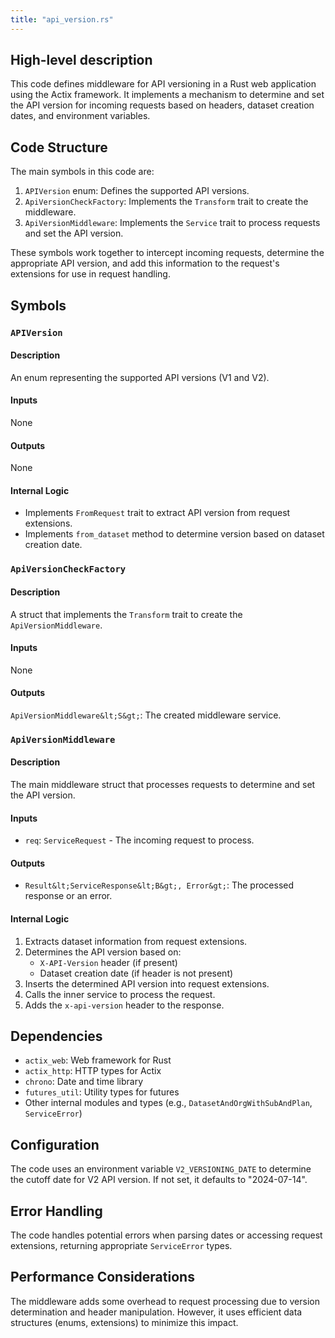 ```yaml
---
title: "api_version.rs"
---
```


## High-level description
This code defines middleware for API versioning in a Rust web application using the Actix framework. It implements a mechanism to determine and set the API version for incoming requests based on headers, dataset creation dates, and environment variables.

## Code Structure
The main symbols in this code are:
1. `APIVersion` enum: Defines the supported API versions.
2. `ApiVersionCheckFactory`: Implements the `Transform` trait to create the middleware.
3. `ApiVersionMiddleware`: Implements the `Service` trait to process requests and set the API version.

These symbols work together to intercept incoming requests, determine the appropriate API version, and add this information to the request's extensions for use in request handling.

## Symbols

### `APIVersion`
#### Description
An enum representing the supported API versions (V1 and V2).

#### Inputs
None

#### Outputs
None

#### Internal Logic
- Implements `FromRequest` trait to extract API version from request extensions.
- Implements `from_dataset` method to determine version based on dataset creation date.

### `ApiVersionCheckFactory`
#### Description
A struct that implements the `Transform` trait to create the `ApiVersionMiddleware`.

#### Inputs
None

#### Outputs
`ApiVersionMiddleware&lt;S&gt;`: The created middleware service.

### `ApiVersionMiddleware`
#### Description
The main middleware struct that processes requests to determine and set the API version.

#### Inputs
- `req`: `ServiceRequest` - The incoming request to process.

#### Outputs
- `Result&lt;ServiceResponse&lt;B&gt;, Error&gt;`: The processed response or an error.

#### Internal Logic
1. Extracts dataset information from request extensions.
2. Determines the API version based on:
   - `X-API-Version` header (if present)
   - Dataset creation date (if header is not present)
3. Inserts the determined API version into request extensions.
4. Calls the inner service to process the request.
5. Adds the `x-api-version` header to the response.

## Dependencies
- `actix_web`: Web framework for Rust
- `actix_http`: HTTP types for Actix
- `chrono`: Date and time library
- `futures_util`: Utility types for futures
- Other internal modules and types (e.g., `DatasetAndOrgWithSubAndPlan`, `ServiceError`)

## Configuration
The code uses an environment variable `V2_VERSIONING_DATE` to determine the cutoff date for V2 API version. If not set, it defaults to "2024-07-14".

## Error Handling
The code handles potential errors when parsing dates or accessing request extensions, returning appropriate `ServiceError` types.

## Performance Considerations
The middleware adds some overhead to request processing due to version determination and header manipulation. However, it uses efficient data structures (enums, extensions) to minimize this impact.